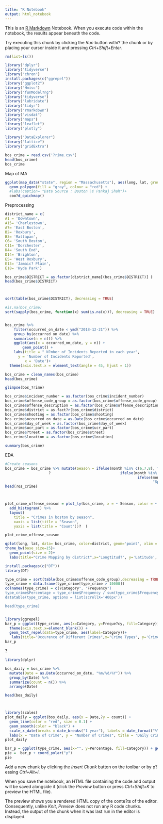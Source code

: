 ---
title: "R Notebook"
output: html_notebook
---

This is an [R Markdown](http://rmarkdown.rstudio.com) Notebook. When you execute code within the notebook, the results appear beneath the code. 

Try executing this chunk by clicking the *Run* button withi? the chunk or by placing your cursor inside it and pressing *Ctrl+Shift+Enter*. 

```{r}
rm(list=ls())
```


```{r}

library("dplyr")
library("tidyverse")
library("chron")
install.packages(c("ggrepel"))
library("ggplot2")
library("Hmisc")
library("funModel?ng")
library("tidyverse")
library("lubridate")
library("tidyr")
library("rmarkdown")
library("visdat")
library("maps")
library("leaflet")
library("plotly")
 
library("DataExplorer")
library("lattice")
library("gridExtra")

```
```{r}
bos_crime = read.csv('?rime.csv')
head(bos_crime)
bos_crime

```
Map of MA

```{r}

ggplot(map_data("state", region = "Massachusetts"), aes(long, lat, group = group)) +
  geom_polygon(fill = "gray", colour = "red") +
  #labs(caption= "Data Source : Boston |@ Pankaj Shah")+
  coo?d_quickmap()

```




Preprocessing 

```{r}
district_name = c(
A1 = 'Downtown',
A15= 'Charlestown',
A7= 'East Boston',
B2= 'Roxbury',
B3= 'Mattapan',
C6= 'South Boston',
C11= 'Dorchester',
D4= 'South End',
D14= 'Brighton',
E5= 'West Roxbury',
E13= 'Jamaic? Plain',
E18= 'Hyde Park')

bos_crime$DISTRICT = as.factor(district_name[(bos_crime$DISTRICT)] )
head(bos_crime$DISTRICT)



sort(table(bos_crime$DISTRICT), decreasing = TRUE)


```

```{r}
#is.na(bos_crime)
sort(sapply(bos_crime, function(x) sum(is.na(x))?, decreasing = TRUE)



```

```{r}
bos_crime %>%
    filter(occurred_on_date < ymd("2018-12-21")) %>% 
    group_by(occurred_on_date) %>%
    summarise(n = n()) %>%
    ggplot(aes(x = occurred_on_date, y = n)) +
        geom_point() +
    labs(title = " N?mber of Incidents Reported in each year",
      y = 'Number of Incidents Reported', 
         x = 'Date')+
  theme(axis.text.x = element_text(angle = 45, hjust = 1)) 
```


```{r}
bos_crime = clean_names(bos_crime)
head(bos_crime)
```


```{r}
glimpse(bos_?rime)
```


```{r}
bos_crime$incident_number = as.factor(bos_crime$incident_number)
bos_crime$offense_code_group = as.factor(bos_crime$offense_code_group)
bos_crime$offense_description = as.factor(bos_crime$offense_description)
bos_crime$district = as.fact?r(bos_crime$district)
bos_crime$shooting = as.factor(bos_crime$shooting)
bos_crime$occurred_on_date = as.Date(bos_crime$occurred_on_date)
bos_crime$day_of_week = as.factor(bos_crime$day_of_week)
bos_crime$ucr_part = as.factor(bos_crime$ucr_part)
bos_crime$?treet = as.factor(bos_crime$street)
bos_crime$location = as.factor(bos_crime$location)
```





```{r}
summary(bos_crime)
```

EDA

```{r}

#Create seasons
bos_crime = bos_crime %>% mutate(Season = ifelse(month %in% c(6,7,8), "Summer",
                    ?                                ifelse(month %in% c(9,10,11), "Fall",
                                                             ifelse(month %in% c(12,1,2), "Winter",
                                                                    "Spring"))))
head(?os_crime)




```



```{r}

plot_crime_offense_season = plot_ly(bos_crime, x = ~ Season, color = ~ Season) %>% 
  add_histogram() %>%
  layout(
    title = "Crimes in boston by season",
    xaxis = list(title = "Season",
    yaxis = list(title = "Count"))?  )

plot_crime_offense_season
```



```{r}
qplot(long, lat, data= bos_crime, color=district, geom='point', xlim = c(-71.2,-70.95), ylim= c(42.22,42.4))+
theme_bw(base_size=15)+
  geom_point(size = 2)+
  labs(title="Crime Mapping by district",x="Longtitud?", y='Latitude', color='District')
```


```{r}
install.packages(c("DT"))
library(DT)


```



```{r}
type_crime = sort(table(bos_crime$offense_code_group),decreasing = TRUE)
type_crime = data.frame(type_crime[type_crime > 10000])
colnames(type_crime) = c(?Category", "Frequency")
type_crime$Percentage = type_crime$Frequency / sum(type_crime$Frequency)
datatable(type_crime, options = list(scrollX='400px'))

head(type_crime)



```



```{r}

library(ggrepel)
bar_p = ggplot(type_crime, aes(x=Category, y=Freque?cy, fill=Category)) + geom_bar(stat="identity") + 
  theme(axis.text.x=element_blank()) + 
  geom_text_repel(data=type_crime, aes(label=Category))+
   labs(title="Occurence of Different Crimes",x="Crime Types", y='Crime Freq.', color='Region')
bar_p


```
?

```{r}
library(dplyr)

bos_daily = bos_crime %>%
  mutate(Date = as.Date(occurred_on_date, "%m/%d/%Y")) %>%
  group_by(Date) %>%
  summarize(count = n()) %>%
  arrange(Date)

head(bos_daily)



library(scales)
plot_daily = ggplot(bos_daily, aes(x = Date,?y = count)) +
  geom_line(color = "red", size = 0.1) +
  geom_smooth(color = "black") +
  scale_x_date(breaks = date_breaks("1 year"), labels = date_format("%Y")) +
  labs(x = "Date of Crime", y = "Number of Crimes", title = "Daily Crimes in Boston from 20?6 - 2018")
plot_daily
```




```{r}
bar_p = ggplot(type_crime, aes(x="", y=Percentage, fill=Category)) + geom_bar(stat="identity") 
pie =  bar_p + coord_polar("y") 
pie
```






Add a new chunk by clicking the *Insert Chunk* button on the toolbar or by p?essing *Ctrl+Alt+I*.

When you save the notebook, an HTML file containing the code and output will be saved alongside it (click the *Preview* button or press *Ctrl+Shift+K* to preview the HTML file).

The preview shows you a rendered HTML copy of the conte?ts of the editor. Consequently, unlike *Knit*, *Preview* does not run any R code chunks. Instead, the output of the chunk when it was last run in the editor is displayed.
